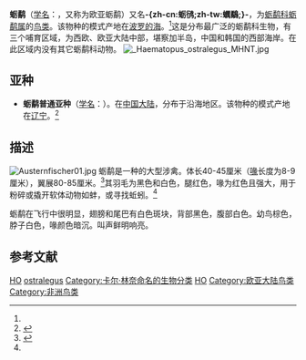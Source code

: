 {{noteTA
|T=zh-cn:蛎鹬; zh-tw:蠣鴴; 
|1=zh-cn:蛎鹬; zh-tw:蠣鴴; 
|2=zh-cn:蛎鹬科; zh-tw:蠣鷸科; 
|3=zh-cn:蛎鹬属; zh-tw:蠣鷸屬; 
}}
{{speciesbox
| name = 蛎鹬
| status = LC
| status_system = iucn3.1
| status_ref = <ref  name=iucn>{{IUCN2010|version=2010.3| assessors = [[國際鳥盟|國際鳥盟]] | year = 2009 |  id = 144068 | title = Haematopus ostralegus |downloaded =  2010-10-27}}</ref>
| image = Haematopus ostralegus He.jpg
| genus = Haematopus
| species = ostralegus
| authority = ([[卡尔·林奈|Linnaeus]], 1758)<ref name='id1847'>{{cite web| url =http://www.bioinfo.cn/db05/BjdwSpecies.php?action=view&id=1847| title =蛎鹬| work =《中国动物物种编目数据库》| publisher =中国科学院微生物研究所| author =中国科学院动物研究所| accessdate =2009-04-04| deadurl =yes| archiveurl =https://web.archive.org/web/20160304235753/http://www.bioinfo.cn/db05/BjdwSpecies.php?action=view&id=1847| archivedate =2016-03-04}}</ref>
| range_map = Haematopus ostralegus distr.png
| range_map_caption = Range of ''H. ostralegus'' {{leftlegend|#FFF400|繁殖區|outline=gray}}{{leftlegend|#147700|全年|outline=gray}}{{leftlegend|#0C79F1|冬季|outline=gray}}
}}

'''蛎鹬'''（[[学名|学名]]：{{lang|la|''Haematopus ostralegus''}}，又称为欧亚蛎鹬）又名'''-{zh-cn:蛎鸻;zh-tw:蠣鷸;}-'''，为[[蛎鹬科|蛎鹬科]][[蛎鹬属|蛎鹬属]]的[[鸟类|鸟类]]。该物种的模式产地在[[波罗的海|波罗的海]]。<ref name='id1847'/>这是分布最广泛的蛎鹬科生物，有三个哺育区域，为西欧、欧亚大陆中部，堪察加半岛，中国和韩国的西部海岸。在此区域内没有其它蛎鹬科动物。
[[File:_Haematopus_ostralegus_MHNT.jpg|thumb]]

==亚种==
*'''蛎鹬普通亚种'''（[[学名|学名]]：{{lang|la|''Haematopus ostralegus osculans''}}）。在[[中国大陆|中国大陆]]，分布于沿海地区。该物种的模式产地在[[辽宁|辽宁]]。<ref name='id1848'>{{cite web| url =http://www.bioinfo.cn/db05/BjdwSpecies.php?action=view&id=1848| title =蛎鹬普通亚种| work =《中国动物物种编目数据库》| publisher =中国科学院微生物研究所| author =中国科学院动物研究所| accessdate =2009-04-04| deadurl =yes| archiveurl =https://web.archive.org/web/20160305003358/http://www.bioinfo.cn/db05/BjdwSpecies.php?action=view&id=1848| archivedate =2016-03-05| df =}}</ref>

==描述==
[[File:Austernfischer01.jpg|thumb]]
蛎鹬是一种的大型涉禽。体长40-45厘米（[[鳥喙|喙]]长度为8-9厘米），翼展80-85厘米。<ref name=BWP>{{cite book |title=The Birds of the Western Palearctic [Abridged] |year=1997 |publisher=[[OUP|OUP]] |isbn=0-19-854099-X}}</ref>其羽毛为黑色和白色，腿红色，喙为红色且强大，用于粉碎或撬开软体动物如蚌，或寻找蚯蚓。<ref name=BWP/>

蛎鹬在飞行中很明显，翅膀和尾巴有白色斑块，背部黑色，腹部白色。幼鸟棕色，脖子白色，喙颜色暗沉。叫声鲜明响亮。

== 参考文献 ==
{{reflist}}

{{Authority control}}
{{Taxonbar|from=Q25928}}

[[Category:IUCN红色名录无危物种|HO]]
[[Category:蛎鹬科|ostralegus]]
[[Category:卡尔·林奈命名的生物分类|Category:卡尔·林奈命名的生物分类]]
[[Category:1758年描述的鸟类|HO]]
[[Category:欧亚大陆鸟类|Category:欧亚大陆鸟类]]
[[Category:非洲鸟类|Category:非洲鸟类]]